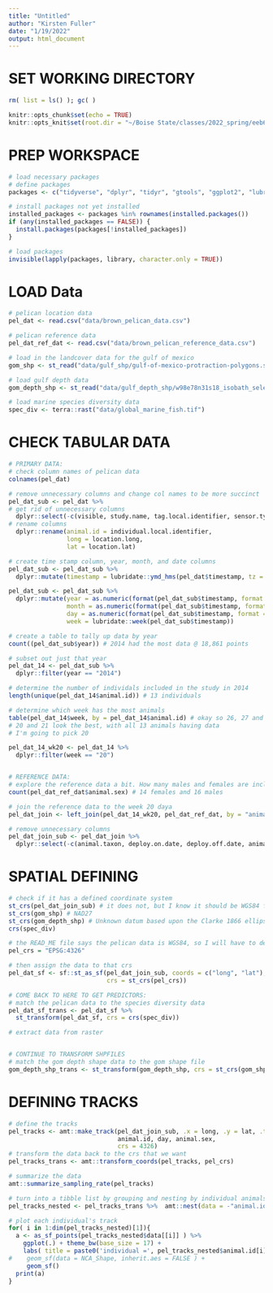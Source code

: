 ```yaml
---
title: "Untitled"
author: "Kirsten Fuller"
date: "1/19/2022"
output: html_document
---
```

# SET WORKING DIRECTORY
```r
rm( list = ls() ); gc( )

knitr::opts_chunk$set(echo = TRUE)
knitr::opts_knit$set(root.dir = "~/Boise State/classes/2022_spring/eeb697_movement_ecol")
```


# PREP WORKSPACE
```r
# load necessary packages
# define packages
packages <- c("tidyverse", "dplyr", "tidyr", "gtools", "ggplot2", "lubridate", "reshape2", "plyr", "rgdal", "sp", "sf", "maptools", "raster", "amt", "FedData", "tiff", "terra")

# install packages not yet installed
installed_packages <- packages %in% rownames(installed.packages())
if (any(installed_packages == FALSE)) {
  install.packages(packages[!installed_packages])
}

# load packages
invisible(lapply(packages, library, character.only = TRUE))
```


# LOAD Data
```r
# pelican location data
pel_dat <- read.csv("data/brown_pelican_data.csv")

# pelican reference data
pel_dat_ref_dat <- read.csv("data/brown_pelican_reference_data.csv")

# load in the landcover data for the gulf of mexico
gom_shp <- st_read("data/gulf_shp/gulf-of-mexico-protraction-polygons.shp")

# load gulf depth data
gom_depth_shp <- st_read("data/gulf_depth_shp/w98e78n31s18_isobath_selected_5-4000m.shp") # what a terrible file name

# load marine species diversity data
spec_div <- terra::rast("data/global_marine_fish.tif")
```


# CHECK TABULAR DATA
```r
# PRIMARY DATA:
# check column names of pelican data
colnames(pel_dat)

# remove unnecessary columns and change col names to be more succinct
pel_dat_sub <- pel_dat %>%
# get rid of unnecessary columns
  dplyr::select(-c(visible, study.name, tag.local.identifier, sensor.type, individual.taxon.canonical.name))%>% 
# rename columns
  dplyr::rename(animal.id = individual.local.identifier,
                long = location.long,
                lat = location.lat)

# create time stamp column, year, month, and date columns
pel_dat_sub <- pel_dat_sub %>%
  dplyr::mutate(timestamp = lubridate::ymd_hms(pel_dat$timestamp, tz = "EST"))

pel_dat_sub <- pel_dat_sub %>%
  dplyr::mutate(year = as.numeric(format(pel_dat_sub$timestamp, format = "%Y")),
                month = as.numeric(format(pel_dat_sub$timestamp, format = "%m")),
                day = as.numeric(format(pel_dat_sub$timestamp, format = "%d")),
                week = lubridate::week(pel_dat_sub$timestamp))

# create a table to tally up data by year
count((pel_dat_sub$year)) # 2014 had the most data @ 18,861 points

# subset out just that year
pel_dat_14 <- pel_dat_sub %>%
  dplyr::filter(year == "2014")

# determine the number of individals included in the study in 2014
length(unique(pel_dat_14$animal.id)) # 13 individuals

# determine which week has the most animals
table(pel_dat_14$week, by = pel_dat_14$animal.id) # okay so 26, 27 and 28 look bad
# 20 and 21 look the best, with all 13 animals having data
# I'm going to pick 20

pel_dat_14_wk20 <- pel_dat_14 %>%
  dplyr::filter(week == "20")


# REFERENCE DATA:
# explore the reference data a bit. How many males and females are included in the study?
count(pel_dat_ref_dat$animal.sex) # 14 females and 16 males

# join the reference data to the week 20 daya
pel_dat_join <- left_join(pel_dat_14_wk20, pel_dat_ref_dat, by = "animal.id") 

# remove unnecessary columns
pel_dat_join_sub <- pel_dat_join %>%
  dplyr::select(-c(animal.taxon, deploy.on.date, deploy.off.date, animal.life.stage, animal.reproductive.condition, animal.ring.id, attachment.type, deployment.id, manipulation.type, study.site, tag.manufacturer.name, tag.mass, tag.readout.method, tag.id, duty.cycle))
```


# SPATIAL DEFINING
```r
# check if it has a defined coordinate system
st_crs(pel_dat_join_sub) # it does not, but I know it should be WGS84 from the reference file
st_crs(gom_shp) # NAD27
st_crs(gom_depth_shp) # Unknown datum based upon the Clarke 1866 ellipsoid 
crs(spec_div)

# the READ_ME file says the pelican data is WGS84, so I will have to define the crs as an object. The EPSG code for that is 4326
pel_crs = "EPSG:4326"

# then assign the data to that crs
pel_dat_sf <- sf::st_as_sf(pel_dat_join_sub, coords = c("long", "lat"),
                           crs = st_crs(pel_crs))

# COME BACK TO HERE TO GET PREDICTORS:
# match the pelican data to the species diversity data 
pel_dat_sf_trans <- pel_dat_sf %>%
  st_transform(pel_dat_sf, crs = crs(spec_div))

# extract data from raster


# CONTINUE TO TRANSFORM SHPFILES
# match the gom depth shape data to the gom shape file
gom_depth_shp_trans <- st_transform(gom_depth_shp, crs = st_crs(gom_shp))

```


# DEFINING TRACKS
```r
# define the tracks
pel_tracks <- amt::make_track(pel_dat_join_sub, .x = long, .y = lat, .t = timestamp,
                              animal.id, day, animal.sex,
                              crs = 4326)
# transform the data back to the crs that we want 
pel_tracks_trans <- amt::transform_coords(pel_tracks, pel_crs)

# summarize the data
amt::summarize_sampling_rate(pel_tracks)

# turn into a tibble list by grouping and nesting by individual animals:
pel_tracks_nested <- pel_tracks_trans %>%  amt::nest(data = -"animal.id")

# plot each individual's track
for( i in 1:dim(pel_tracks_nested)[1]){
  a <- as_sf_points(pel_tracks_nested$data[[i]] ) %>% 
    ggplot(.) + theme_bw(base_size = 17) +
    labs( title = paste0('individual =', pel_tracks_nested$animal.id[i]) ) +
#    geom_sf(data = NCA_Shape, inherit.aes = FALSE ) +
     geom_sf() 
  print(a)
} 
```


```r

```

